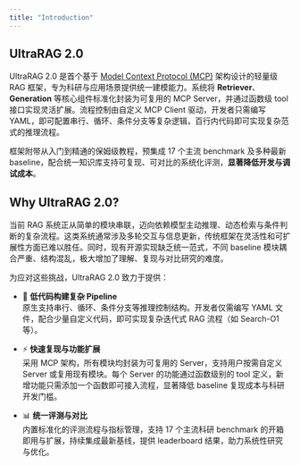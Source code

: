 ```yaml
---
title: "Introduction"
---
```


## UltraRAG 2.0

UltraRAG 2.0 是首个基于 [Model Context Protocol (MCP)](https://modelcontextprotocol.io/overview) 架构设计的轻量级 RAG 框架，专为科研与应用场景提供统一建模能力。系统将 **Retriever**、**Generation** 等核心组件标准化封装为可复用的 MCP Server，并通过函数级 tool 接口实现灵活扩展。流程控制由自定义 MCP Client 驱动，开发者只需编写 YAML，即可配置串行、循环、条件分支等复杂逻辑，百行内代码即可实现复杂范式的推理流程。  

框架附带从入门到精通的保姆级教程，预集成 17 个主流 benchmark 及多种最新 baseline，配合统一知识库支持可复现、可对比的系统化评测，**显著降低开发与调试成本**。

## Why UltraRAG 2.0?

当前 RAG 系统正从简单的模块串联，迈向依赖模型主动推理、动态检索与条件判断的复杂流程。这类系统通常涉及多轮交互与信息更新，传统框架在灵活性和可扩展性方面已难以胜任。同时，现有开源实现缺乏统一范式，不同 baseline 模块耦合严重、结构混乱，极大增加了理解、复现与对比研究的难度。

为应对这些挑战，UltraRAG 2.0 致力于提供：

- 🚀 **低代码构建复杂 Pipeline**  
  原生支持串行、循环、条件分支等推理控制结构。开发者仅需编写 YAML 文件，配合少量自定义代码，即可实现复杂迭代式 RAG 流程（如 Search-O1 等）。

- ⚡ **快速复现与功能扩展**  
  采用 MCP 架构，所有模块均封装为可复用的 Server，支持用户按需自定义 Server 或复用现有模块。每个 Server 的功能通过函数级别的 tool 定义，新增功能只需添加一个函数即可接入流程，显著降低 baseline 复现成本与科研开发门槛。

- 📊 **统一评测与对比**  
  内置标准化的评测流程与指标管理，支持 17 个主流科研 benchmark 的开箱即用与扩展，持续集成最新基线，提供 leaderboard 结果，助力系统性研究与优化。
